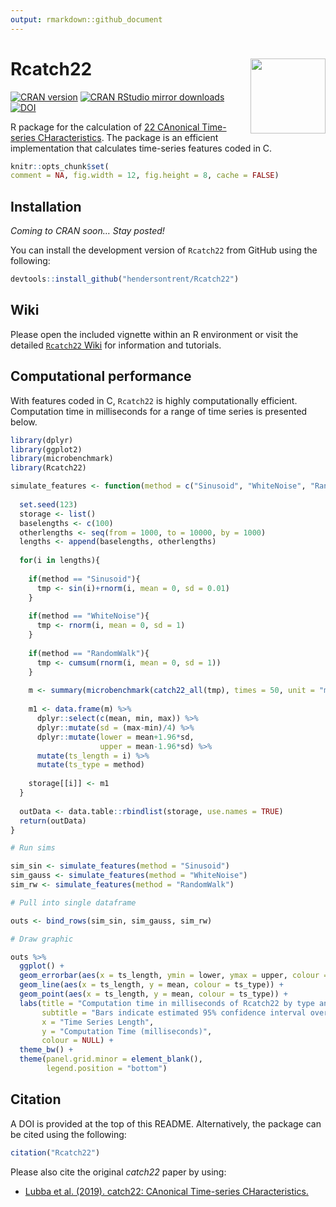 ```yaml
---
output: rmarkdown::github_document
---
```


# Rcatch22 <img src="man/figures/logo.png" align="right" width="120" />

[![CRAN version](http://www.r-pkg.org/badges/version/Rcatch22)](http://www.r-pkg.org/pkg/Rcatch22)
[![CRAN RStudio mirror downloads](http://cranlogs.r-pkg.org/badges/Rcatch22)](http://www.r-pkg.org/pkg/Rcatch22)
[![DOI](https://zenodo.org/badge/353530083.svg)](https://zenodo.org/badge/latestdoi/353530083)

R package for the calculation of [22 CAnonical Time-series CHaracteristics](https://github.com/chlubba/catch22). The package is an efficient implementation that calculates time-series features coded in C.

```r
knitr::opts_chunk$set(
comment = NA, fig.width = 12, fig.height = 8, cache = FALSE)
```

## Installation

*Coming to CRAN soon... Stay posted!*

You can install the development version of `Rcatch22` from GitHub using the following:

```r
devtools::install_github("hendersontrent/Rcatch22")
```

## Wiki

Please open the included vignette within an R environment or visit the detailed [`Rcatch22` Wiki](https://github.com/hendersontrent/Rcatch22/wiki) for information and tutorials.

## Computational performance

With features coded in C, `Rcatch22` is highly computationally efficient. Computation time in milliseconds for a range of time series is presented below.

```r
library(dplyr)
library(ggplot2)
library(microbenchmark)
library(Rcatch22)

simulate_features <- function(method = c("Sinusoid", "WhiteNoise", "RandomWalk")){
  
  set.seed(123)
  storage <- list()
  baselengths <- c(100)
  otherlengths <- seq(from = 1000, to = 10000, by = 1000)
  lengths <- append(baselengths, otherlengths)
  
  for(i in lengths){
    
    if(method == "Sinusoid"){
      tmp <- sin(i)+rnorm(i, mean = 0, sd = 0.01)
    }
    
    if(method == "WhiteNoise"){
      tmp <- rnorm(i, mean = 0, sd = 1)
    }
    
    if(method == "RandomWalk"){
      tmp <- cumsum(rnorm(i, mean = 0, sd = 1))
    }
    
    m <- summary(microbenchmark(catch22_all(tmp), times = 50, unit = "ms"))
    
    m1 <- data.frame(m) %>%
      dplyr::select(c(mean, min, max)) %>%
      dplyr::mutate(sd = (max-min)/4) %>%
      dplyr::mutate(lower = mean+1.96*sd,
                    upper = mean-1.96*sd) %>%
      mutate(ts_length = i) %>%
      mutate(ts_type = method)
    
    storage[[i]] <- m1
  }
  
  outData <- data.table::rbindlist(storage, use.names = TRUE)
  return(outData)
}

# Run sims

sim_sin <- simulate_features(method = "Sinusoid")
sim_gauss <- simulate_features(method = "WhiteNoise")
sim_rw <- simulate_features(method = "RandomWalk")

# Pull into single dataframe

outs <- bind_rows(sim_sin, sim_gauss, sim_rw)
```

```r
# Draw graphic

outs %>%
  ggplot() +
  geom_errorbar(aes(x = ts_length, ymin = lower, ymax = upper, colour = ts_type)) +
  geom_line(aes(x = ts_length, y = mean, colour = ts_type)) +
  geom_point(aes(x = ts_length, y = mean, colour = ts_type)) +
  labs(title = "Computation time in milliseconds of Rcatch22 by type and length of time series",
       subtitle = "Bars indicate estimated 95% confidence interval over 50 simulations at each time point",
       x = "Time Series Length",
       y = "Computation Time (milliseconds)",
       colour = NULL) +
  theme_bw() +
  theme(panel.grid.minor = element_blank(),
        legend.position = "bottom")
```

## Citation

A DOI is provided at the top of this README. Alternatively, the package can be cited using the following:

```r
citation("Rcatch22")
```

Please also cite the original *catch22* paper by using:

* [Lubba et al. (2019). catch22: CAnonical Time-series CHaracteristics.](https://link.springer.com/article/10.1007/s10618-019-00647-x)
